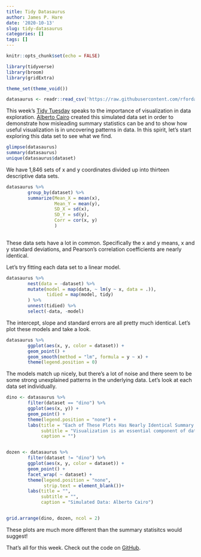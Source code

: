 ```yaml
---
title: Tidy Datasaurus
author: James P. Hare
date: '2020-10-13'
slug: tidy-datasaurus
categories: []
tags: []
---
```


```r
knitr::opts_chunk$set(echo = FALSE)

library(tidyverse)
library(broom)
library(gridExtra)

theme_set(theme_void())

datasaurus <- readr::read_csv('https://raw.githubusercontent.com/rfordatascience/tidytuesday/master/data/2020/2020-10-13/datasaurus.csv')
```

This week's [Tidy Tuesday](https://github.com/rfordatascience/tidytuesday/blob/master/data/2020/2020-10-13/readme.md) speaks to the importance of visualization in data exploration. [Alberto Cairo](http://www.thefunctionalart.com/2016/08/download-datasaurus-never-trust-summary.html) created this simulated data set in order to demonstrate how misleading summary statistics can be and to show how useful visualization is in uncovering patterns in data. In this spirit, let's start exploring this data set to see what we find.  

```r
glimpse(datasaurus)
summary(datasaurus)
unique(datasaurus$dataset)
```

We have 1,846 sets of x and y coordinates divided up into thirteen descriptive data sets. 

```r
datasaurus %>%
        group_by(dataset) %>% 
        summarize(Mean_X = mean(x),
                  Mean_Y = mean(y),
                  SD_X = sd(x),
                  SD_Y = sd(y),
                  Corr = cor(x, y)
                  )
        
```

These data sets have a lot in common. Specifically the x and y means, x and y standard deviations, and Pearson's correlation coefficients are nearly identical.

Let's try fitting each data set to a linear model.

```r
datasaurus %>%
        nest(data = -dataset) %>% 
        mutate(model = map(data, ~ lm(y ~ x, data = .)),
               tidied = map(model, tidy)
        ) %>% 
        unnest(tidied) %>% 
        select(-data, -model)
```

The intercept, slope and standard errors are all pretty much identical. Let's plot these models and take a look.

```r
datasaurus %>% 
        ggplot(aes(x, y, color = dataset)) +
        geom_point() +
        geom_smooth(method = "lm", formula = y ~ x) +
        theme(legend.position = 0)
```

The models match up nicely, but there's a lot of noise and there seem to be some strong unexplained patterns in the underlying data. Let's look at each data set individually.

```r
dino <- datasaurus %>%
        filter(dataset == "dino") %>%
        ggplot(aes(x, y)) +
        geom_point() +
        theme(legend.position = "none") +
        labs(title = "Each of These Plots Has Nearly Identical Summary Statistics",
             subtitle = "Visualization is an essential component of data exploration",
             caption = "")


dozen <- datasaurus %>%
        filter(dataset != "dino") %>%
        ggplot(aes(x, y, color = dataset)) +
        geom_point() +
        facet_wrap( ~ dataset) +
        theme(legend.position = "none",
              strip.text = element_blank())+
        labs(title = "",
             subtitle = "",
             caption = "Simulated Data: Alberto Cairo")


grid.arrange(dino, dozen, ncol = 2)
```

These plots are much more different than the summary statisitcs would suggest!

That's all for this week. Check out the code on [GitHub](https://github.com/jamesphare/tidytuesday/blob/master/20201013/datasaurus.rmd).